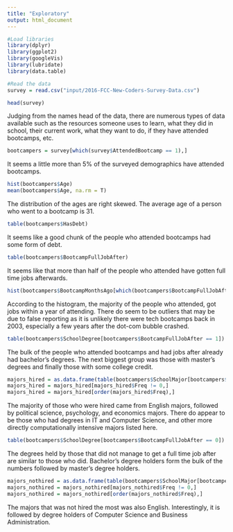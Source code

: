 ```yaml
---
title: "Exploratory"
output: html_document
---
```


```r
#Load libraries
library(dplyr)
library(ggplot2)
library(googleVis)
library(lubridate)
library(data.table)

#Read the data
survey = read.csv("input/2016-FCC-New-Coders-Survey-Data.csv")
```

```r
head(survey)
```

Judging from the names head of the data, there are numerous types of data available such as the resources someone uses to learn, what they did in school, their current work, what they want to do, if they have attended bootcamps, etc.

```r
bootcampers = survey[which(survey$AttendedBootcamp == 1),]
```

It seems a little more than 5% of the surveyed demographics have attended bootcamps.

```r
hist(bootcampers$Age)
mean(bootcampers$Age, na.rm = T)
```
The distribution of the ages are right skewed. The average age of a person who went to a bootcamp is 31.

```r
table(bootcampers$HasDebt)
```

It seems like a good chunk of the people who attended bootcamps had some form of debt.

```r
table(bootcampers$BootcampFullJobAfter)
```
It seems like that more than half of the people who attended have gotten full time jobs afterwards. 

```r
hist(bootcampers$BootcampMonthsAgo[which(bootcampers$BootcampFullJobAfter == 1)])
```
According to the histogram, the majority of the people who attended, got jobs within a year of attending. There do seem to be outliers that may be due to false reporting as it is unlikely there were tech bootcamps back in 2003, especially a few years after the dot-com bubble crashed.

```r
table(bootcampers$SchoolDegree[bootcampers$BootcampFullJobAfter == 1])
```
The bulk of the people who attended bootcamps and had jobs after already had bachelor's degrees. The next biggest group was those with master's degrees and finally those with some college credit.

```r
majors_hired = as.data.frame(table(bootcampers$SchoolMajor[bootcampers$BootcampFullJobAfter == 1]))
majors_hired = majors_hired[majors_hired$Freq != 0,]
majors_hired = majors_hired[order(majors_hired$Freq),]
```
The majority of those who were hired came from English majors, followed by political science, psychology, and economics majors. There do appear to be those who had degrees in IT and Computer Science, and other more directly computationally intensive majors listed here.

```r
table(bootcampers$SchoolDegree[bootcampers$BootcampFullJobAfter == 0])
```
The degrees held by those that did not manage to get a full time job after are similar to those who did. Bachelor's degree holders form the bulk of the numbers followed by master's degree holders. 

```r
majors_nothired = as.data.frame(table(bootcampers$SchoolMajor[bootcampers$BootcampFullJobAfter == 0]))
majors_nothired = majors_nothired[majors_nothired$Freq != 0,]
majors_nothired = majors_nothired[order(majors_nothired$Freq),]
```
The majors that was not hired the most was also English. Interestingly, it is followed by degree holders of Computer Science and Business Administration. 